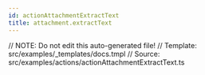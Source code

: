 ```yaml
---
id: actionAttachmentExtractText
title: attachment.extractText
---
```

// NOTE: Do not edit this auto-generated file!
// Template: src/examples/_templates/docs.tmpl
// Source: src/examples/actions/actionAttachmentExtractText.ts


<RenderExample path="src/examples/actions/actionAttachmentExtractText.ts" example={actionAttachmentExtractTextExample} />

